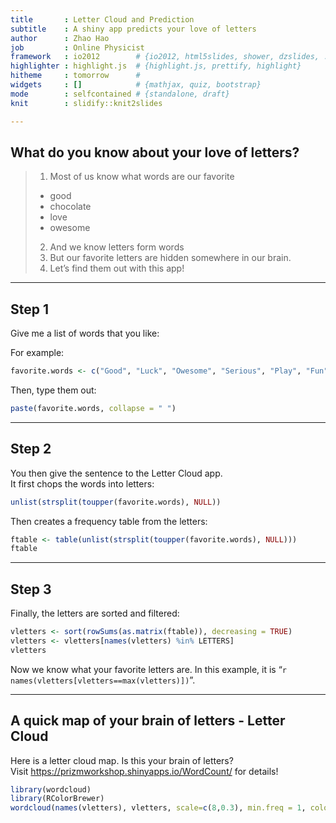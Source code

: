 ```yaml
---
title       : Letter Cloud and Prediction
subtitle    : A shiny app predicts your love of letters
author      : Zhao Hao
job         : Online Physicist
framework   : io2012        # {io2012, html5slides, shower, dzslides, ...}
highlighter : highlight.js  # {highlight.js, prettify, highlight}
hitheme     : tomorrow      # 
widgets     : []            # {mathjax, quiz, bootstrap}
mode        : selfcontained # {standalone, draft}
knit        : slidify::knit2slides

---
```


## What do you know about your love of letters?

>1. Most of us know what words are our favorite
  + good
  + chocolate
  + love
  + owesome
>2. And we know letters form words
>3. But our favorite letters are hidden somewhere in our brain.
>4. Let's find them out with this app!

--- 

## Step 1

Give me a list of words that you like:

For example:
```r
favorite.words <- c("Good", "Luck", "Owesome", "Serious", "Play", "Fun", "Fine", "Chocolate")
```
Then, type them out:
```r
paste(favorite.words, collapse = " ")
```

---

## Step 2

You then give the sentence to the Letter Cloud app.  
It first chops the words into letters:
```r
unlist(strsplit(toupper(favorite.words), NULL))
```
Then creates a frequency table from the letters:
```r
ftable <- table(unlist(strsplit(toupper(favorite.words), NULL)))
ftable
```

---

## Step 3

Finally, the letters are sorted and filtered:
```r
vletters <- sort(rowSums(as.matrix(ftable)), decreasing = TRUE) 
vletters <- vletters[names(vletters) %in% LETTERS] 
vletters
```
Now we know what your favorite letters are. In this example, it is "`r names(vletters[vletters==max(vletters)])`". 

---
## A quick map of your brain of letters - Letter Cloud
Here is a letter cloud map. Is this your brain of letters?  
Visit [https://prizmworkshop.shinyapps.io/WordCount/][id] for details!  

```r
library(wordcloud)
library(RColorBrewer)
wordcloud(names(vletters), vletters, scale=c(8,0.3), min.freq = 1, colors=brewer.pal(8, "Dark2"))   
```

[id]: https://prizmworkshop.shinyapps.io/WordCount/ 
